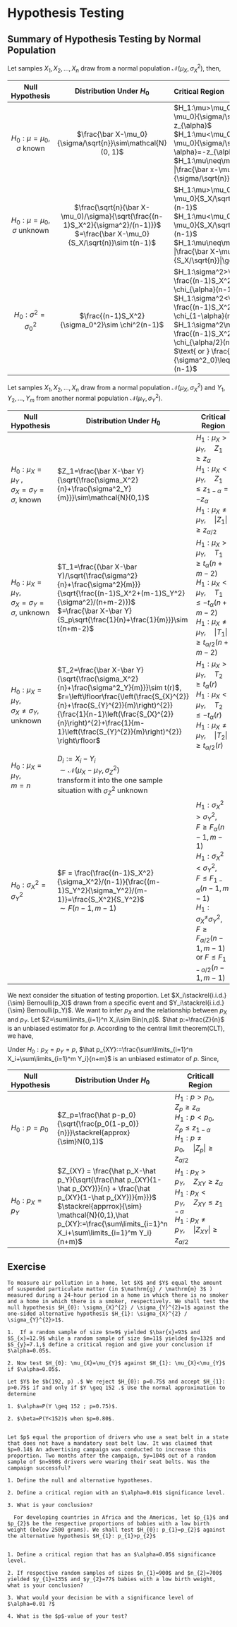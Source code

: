 # Hypothesis Testing

## Summary of Hypothesis Testing by Normal Population

Let samples $X_1,X_2,...,X_n$ draw from a normal population $\mathcal{N}(\mu_X,\sigma^2_X)$, then, 

<div style="font-size: 50px">

| Null Hypothesis                        |                   Distribution Under $H_0$                   | Critical Region                                              |
| :-----------------------------------: | :----------------------------------------------------------: | :----------------------------------------------------------- |
|  $H_0:\mu=\mu_0$,<br> $\sigma$ known  | $\frac{\bar X-\mu_0}{\sigma/\sqrt{n}}\sim\mathcal{N}(0, 1)$  | $H_1:\mu>\mu_0,\quad \frac{\bar x-\mu_0}{\sigma/\sqrt{n}}\geq z_{\alpha}$ <br> $H_1:\mu<\mu_0,\quad \frac{\bar x-\mu_0}{\sigma/\sqrt{n}}\leq z_{1-\alpha}=-z_{\alpha}$<br>  $H_1:\mu\neq\mu_0,\quad |\frac{\bar x-\mu_0}{\sigma/\sqrt{n}}|\geq z_{\alpha/2}$ |
| $H_0:\mu=\mu_0$,<br> $\sigma$ unknown | $\frac{\sqrt{n}(\bar X-\mu_0)/\sigma}{\sqrt{\frac{(n-1)S_X^2}{\sigma^2}/(n-1)}}$ <br>$=\frac{\bar X-\mu_0}{S_X/\sqrt{n}}\sim t(n-1)$ | $H_1:\mu>\mu_0,\quad \frac{\bar X-\mu_0}{S_X/\sqrt{n}}\geq t_{\alpha}(n-1)$<br> $H_1:\mu<\mu_0,\quad \frac{\bar X-\mu_0}{S_X/\sqrt{n}}\leq t_{1-\alpha}(n-1)$<br> $H_1:\mu\neq\mu_0,\quad |\frac{\bar X-\mu_0}{S_X/\sqrt{n}}|\geq t_{\alpha/2}$ |
|      $H_0:\sigma^2 = \sigma^2_0$      |       $\frac{(n-1)S_X^2}{\sigma_0^2}\sim \chi^2(n-1)$        | $H_1:\sigma^2>\sigma^2_0,\quad \frac{(n-1)S_X^2}{\sigma^2_0}\geq \chi_{\alpha}(n-1)$<br> $H_1:\sigma^2<\sigma^2_0,\quad \frac{(n-1)S_X^2}{\sigma^2_0}\leq \chi_{1-\alpha}(n-1)$<br>$H_1:\sigma^2\neq\sigma^2_0,\quad \frac{(n-1)S_X^2}{\sigma^2_0}\geq \chi_{\alpha/2}(n-1)$ <br> $\text{ or } \frac{(n-1)S_X^2}{\sigma^2_0}\leq \chi_{1-\alpha/2}(n-1)$ |

</div >

Let samples $X_1,X_2,...,X_n$ draw from a normal population $\mathcal{N}(\mu_X,\sigma^2_X)$ and $Y_1,Y_2,...,Y_m$ from another normal population $\mathcal{N}(\mu_Y,\sigma^2_Y)$.

| Null Hypothesis                                            | Distribution Under $H_0$                                     | Critical Region                                              |
| ---------------------------------------------------------- | ------------------------------------------------------------ | ------------------------------------------------------------ |
| $H_0:\mu_X=\mu_Y$ ,<br> $\sigma_X=\sigma_Y=\sigma$, known | $Z_1=\frac{\bar X-\bar Y}{\sqrt{\frac{\sigma_X^2}{n}+\frac{\sigma^2_Y}{m}}}\sim\mathcal{N}(0,1)$ | $H_1:\mu_X>\mu_Y,\quad Z_1\geq z_{\alpha}$<br>$H_1:\mu_X<\mu_Y,\quad Z_1\leq z_{1-\alpha}=-z_{\alpha}$<br>$H_1:\mu_X\neq\mu_Y,\quad |Z_1|\geq z_{\alpha/2}$ |
| $H_0:\mu_X=\mu_Y$, <br>$\sigma_X=\sigma_Y=\sigma$, unknown | $T_1=\frac{(\bar X-\bar Y)/\sqrt{\frac{\sigma^2}{n}+\frac{\sigma^2}{m}}}{\sqrt{\frac{(n-1)S_X^2+(m-1)S_Y^2}{\sigma^2}/(n+m-2)}}$ <br>$=\frac{\bar X-\bar Y}{S_p\sqrt{\frac{1}{n}+\frac{1}{m}}}\sim t(n+m-2)$ | $H_1:\mu_X>\mu_Y,\quad T_1\geq t_{\alpha}(n+m-2)$<br>$H_1:\mu_X<\mu_Y,\quad T_1\leq -t_{\alpha}(n+m-2)$<br>$H_1:\mu_X\neq\mu_Y,\quad |T_1|\geq t_{\alpha/2}(n+m-2)$ |
| $H_0:\mu_X=\mu_Y$,<br>$\sigma_X\neq\sigma_Y$, unknown      | $T_2=\frac{\bar X-\bar Y}{\sqrt{\frac{\sigma_X^2}{n}+\frac{\sigma^2_Y}{m}}}\sim t(r)$, <br>$r=\left\lfloor\frac{\left(\frac{S_{X}^{2}}{n}+\frac{S_{Y}^{2}}{m}\right)^{2}}{\frac{1}{n-1}\left(\frac{S_{X}^{2}}{n}\right)^{2}+\frac{1}{m-1}\left(\frac{S_{Y}^{2}}{m}\right)^{2}} \right\rfloor$ | $H_1:\mu_X>\mu_Y,\quad T_2\geq t_{\alpha}(r)$<br>$H_1:\mu_X<\mu_Y,\quad T_2\leq -t_{\alpha}(r)$<br>$H_1:\mu_X\neq\mu_Y,\quad |T_2|\geq t_{\alpha/2}(r)$ |
| $H_0:\mu_X=\mu_Y$,<br>$m=n$                                | $D_i:=X_i-Y_i$ <br>$\sim \mathcal{N}(\mu_X-\mu_Y,\sigma^2_Z)$ <br>transform it into the one sample situation with $\sigma^2_Z$ unknown |                                                              |
| $H_0:\sigma_X^2=\sigma_Y^2$                                | $F = \frac{\frac{(n-1)S_X^2}{\sigma_X^2}/(n-1)}{\frac{(m-1)S_Y^2}{\sigma_Y^2}/(m-1)}=\frac{S_X^2}{S_Y^2}$<br>$\sim F(n-1,m-1)$ | $H_1:\sigma_X^2>\sigma_Y^2,\quad F\geq F_{\alpha}(n-1,m-1)$<br>$H_1:\sigma_X^2<\sigma_Y^2,\quad F\leq F_{1-\alpha}(n-1,m-1)$<br>$H_1:\sigma_X^\neq\sigma_Y^2,\quad F\geq F_{\alpha/2}(n-1,m-1)$<br> or $F\leq F_{1-\alpha/2}(n-1,m-1)$ |

We next consider the situation of testing proportion. Let $X_i\stackrel{i.i.d.}{\sim} Bernoulli(p_X)$ drawn from a specific event and $Y_i\stackrel{i.i.d.}{\sim} Bernoulli(p_Y)$. We want to infer $p_X$ and the relationship between $p_X$ and $p_Y$. Let $Z=\sum\limits_{i=1}^n X_i\sim Bin(n,p)$. $\hat p:=\frac{Z}{n}$ is an unbiased estimator for $p$. According to the central limit theorem(CLT), we have, 
\begin{equation}
\hat p \rightarrow \mathcal{N}(p,\frac{p(1-p)}{n}), n\rightarrow \infty
\end{equation}

Under $H_0:p_X=p_Y=p$, $\hat p_{XY}:=\frac{\sum\limits_{i=1}^n X_i+\sum\limits_{i=1}^m Y_i}{n+m}$ is an unbiased estimator of $p$. Since, 
\begin{equation}
\mathbb{E}(\hat p_{XY}) = \frac{\sum\limits_{i=1}^n \mathbb{E} X_i+\sum\limits_{i=1}^m \mathbb{E} Y_i}{n+m}=\frac{np + mp}{m+n}=p
\end{equation}

| Null Hypothesis | Distribution Under $H_0$                                     | Criticall Region                                             |
| --------------- | ------------------------------------------------------------ | ------------------------------------------------------------ |
| $H_0:p=p_0$     | $Z_p=\frac{\hat p-p_0}{\sqrt{\frac{p_0(1-p_0)}{n}}}\stackrel{approx}{\sim}N(0,1)$ | $H_1:p>p_0,\quad Z_p\geq z_{\alpha}$<br>$H_1:p<p_0,\quad Z_p\leq z_{1-\alpha}$<br>$H_1:p\neq p_0,\quad |Z_p|\geq z_{\alpha/2}$ |
| $H_0:p_X=p_Y$   | $Z_{XY} = \frac{\hat p_X-\hat p_Y}{\sqrt{\frac{\hat p_{XY}(1-\hat p_{XY})}{n} + \frac{\hat p_{XY}(1-\hat p_{XY})}{m}}}$ <br>$\stackrel{apprrox}{\sim} \mathcal{N}(0,1),\hat p_{XY}:=\frac{\sum\limits_{i=1}^n X_i+\sum\limits_{i=1}^m Y_i}{n+m}$ | $H_1:p_X>p_Y,\quad Z_{XY}\geq z_{\alpha}$<br>$H_1:p_X<p_Y,\quad Z_{XY}\leq z_{1-\alpha}$<br>$H_1:p_X\neq p_Y,\quad |Z_{XY}|\geq z_{\alpha/2}$ |

## Exercise 

```exercise
To measure air pollution in a home, let $X$ and $Y$ equal the amount of suspended particulate matter (in $\mathrm{g} / \mathrm{m} 3$ ) measured during a 24-hour period in a home in which there is no smoker and a home in which there is a smoker, respectively. We shall test the null hypothesis $H_{0}: \sigma_{X}^{2} / \sigma_{Y}^{2}=1$ against the one-sided alternative hypothesis $H_{1}: \sigma_{X}^{2} / \sigma_{Y}^{2}>1$.

1.  If a random sample of size $n=9$ yielded $\bar{x}=93$ and $S_{x}=12.9$ while a random sample of size $m=11$ yielded $y=132$ and $S_{y}=7.1,$ define a critical region and give your conclusion if $\alpha=0.05$.

2. Now test $H_{0}: \mu_{X}=\mu_{Y}$ against $H_{1}: \mu_{X}<\mu_{Y}$ if $\alpha=0.05$.

```


```exercise
Let $Y$ be $b(192, p) .$ We reject $H_{0}: p=0.75$ and accept $H_{1}: p>0.75$ if and only if $Y \geq 152 .$ Use the normal approximation to determine

1. $\alpha=P(Y \geq 152 ; p=0.75)$.

2. $\beta=P(Y<152)$ when $p=0.80$.
	

```

```exercise
Let $p$ equal the proportion of drivers who use a seat belt in a state that does not have a mandatory seat belt law. It was claimed that $p=0.14$ An advertising campaign was conducted to increase this proportion. Two months after the campaign, $y=104$ out of a random sample of $n=590$ drivers were wearing their seat belts. Was the campaign successful?
  
1. Define the null and alternative hypotheses.

2. Define a critical region with an $\alpha=0.01$ significance level.

3. What is your conclusion?

```

```exercise
  For developing countries in Africa and the Americas, let $p_{1}$ and $p_{2}$ be the respective proportions of babies with a low birth weight (below 2500 grams). We shall test $H_{0}: p_{1}=p_{2}$ against the alternative hypothesis $H_{1}: p_{1}>p_{2}$
  

1. Define a critical region that has an $\alpha=0.05$ significance level.

2. If respective random samples of sizes $n_{1}=900$ and $n_{2}=700$ yielded $y_{1}=135$ and $y_{2}=77$ babies with a low birth weight, what is your conclusion?
  
3. What would your decision be with a significance level of $\alpha=0.01 ?$
  
4. What is the $p$-value of your test?
```

